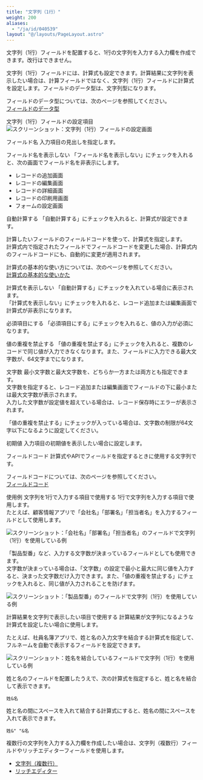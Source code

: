 ```yaml
---
title: "文字列（1行）"
weight: 200
aliases:
  - "/ja/id/040539"
layout: "@/layouts/PageLayout.astro"
---
```




文字列（1行）フィールドを配置すると、1行の文字列を入力する入力欄を作成できます。改行はできません。

文字列（1行）フィールドには、計算式も設定できます。計算結果に文字列を表示したい場合は、計算フィールドではなく、文字列（1行）フィールドに計算式を設定します。フィールドのデータ型は、文字列型になります。

<Note>

フィールドのデータ型については、次のページを参照してください。  
[フィールドのデータ型](/k/ja/id/040500.html#autocalc_calculation_type_10)


</Note>

<Heading id="form_parts_text_single-line_20">文字列（1行）フィールドの設定項目</Heading>
<Img src="/k/kintone/img-ja/text_single-line_04.png" alt="スクリーンショット：文字列（1行）フィールドの設定画面" />

<Heading level={3} id="form_parts_text_single-line_2010">フィールド名</Heading>
入力項目の見出しを指定します。

<Heading level={3} id="form_parts_text_single-line_2020">フィールド名を表示しない</Heading>
「フィールド名を表示しない」にチェックを入れると、次の画面でフィールド名を非表示にします。

* レコードの追加画面
* レコードの編集画面
* レコードの詳細画面
* レコードの印刷用画面
* フォームの設定画面

<Heading level={3} id="form_parts_text_single-line_2030">自動計算する</Heading>
「自動計算する」にチェックを入れると、計算式が設定できます。

計算したいフィールドのフィールドコードを使って、計算式を指定します。  
計算式内で指定されたフィールドでフィールドコードを変更した場合、計算式内のフィールドコードにも、自動的に変更が適用されます。

<Note>

計算式の基本的な使い方については、次のページを参照してください。  
[計算式の基本的な使いかた](/k/ja/id/040509.html)


</Note>

<Heading level={4} id="form_parts_text_single-line_203010">計算式を表示しない</Heading>
「自動計算する」にチェックを入れている場合に表示されます。  
「計算式を表示しない」にチェックを入れると、レコード追加または編集画面で計算式が非表示になります。

<Heading level={3} id="form_parts_text_single-line_2040">必須項目にする</Heading>
「必須項目にする」にチェックを入れると、値の入力が必須になります。

<Heading level={3} id="form_parts_text_single-line_2050">値の重複を禁止する</Heading>
「値の重複を禁止する」にチェックを入れると、複数のレコードで同じ値が入力できなくなります。また、フィールドに入力できる最大文字数が、64文字までになります。

<Heading level={3} id="form_parts_text_single-line_2060">文字数</Heading>
最小文字数と最大文字数を、どちらか一方または両方とも指定できます。  
文字数を指定すると、レコード追加または編集画面でフィールドの下に最小または最大文字数が表示されます。  
入力した文字数が設定値を超えている場合は、レコード保存時にエラーが表示されます。

「値の重複を禁止する」にチェックが入っている場合は、文字数の制限が64文字以下になるように設定してください。

<Heading level={3} id="form_parts_text_single-line_2070">初期値</Heading>
入力項目の初期値を表示したい場合に設定します。

<Heading level={3} id="form_parts_text_single-line_2080">フィールドコード</Heading>
計算式やAPIでフィールドを指定するときに使用する文字列です。

<Note>

フィールドコードについては、次のページを参照してください。  
[フィールドコード](/k/ja/id/040504.html)


</Note>

<Heading id="form_parts_text_single-line_10">使用例</Heading>
<Heading level={3} id="form_parts_text_single-line_1010">文字列を1行で入力する項目で使用する</Heading>
1行で文字列を入力する項目で使用します。  
たとえば、顧客情報アプリで「会社名」「部署名」「担当者名」を入力するフィールドとして使用します。

<Img src="/k/kintone/img-ja/text_single-line_02.png" alt="スクリーンショット：「会社名」「部署名」「担当者名」のフィールドで文字列（1行）を使用している例" />

「製品型番」など、入力する文字数が決まっているフィールドとしても使用できます。  
文字数が決まっている場合は、「文字数」の設定で最小と最大に同じ値を入力すると、決まった文字数だけ入力できます。また、「値の重複を禁止する」にチェックを入れると、同じ値が入力されることを防げます。

<Img src="/k/kintone/img-ja/text_single-line_05.png" alt="スクリーンショット：「製品型番」のフィールドで文字列（1行）を使用している例" />

<Heading level={3} id="form_parts_text_single-line_1020">計算結果を文字列で表示したい項目で使用する</Heading>
計算結果が文字列になるような計算式を設定したい場合に使用します。

たとえば、社員名簿アプリで、姓と名の入力文字を結合する計算式を指定して、フルネームを自動で表示するフィールドを設定できます。

<Img src="/k/kintone/img-ja/text_single-line_03.png" alt="スクリーンショット：姓名を結合しているフィールドで文字列（1行）を使用している例" />

姓と名のフィールドを配置したうえで、次の計算式を指定すると、姓と名を結合して表示できます。

```plaintext{copy=true}
姓&名

```

姓と名の間にスペースを入れて結合する計算式にすると、姓名の間にスペースを入れて表示できます。

```plaintext{copy=true}
姓&" "&名

```

<Note>

複数行の文字列を入力する入力欄を作成したい場合は、文字列（複数行）フィールドやリッチエディターフィールドを使用します。

* [文字列（複数行）](/k/ja/id/040538.html)
* [リッチエディター](/k/ja/id/040537.html)


</Note>
